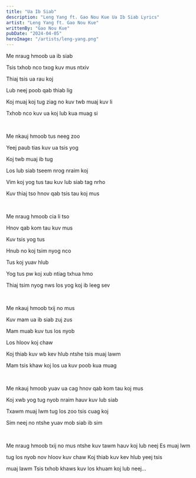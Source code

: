 ```yaml
---
title: "Ua Ib Siab"
description: "Leng Yang ft. Gao Nou Kue Ua Ib Siab Lyrics"
artist: "Leng Yang ft. Gao Nou Kue"
writtenBy: "Gao Nou Kue"
pubDate: "2024-04-05"
heroImage: "/artists/leng-yang.png"
---
```


Me nraug hmoob ua ib siab

Tsis txhob nco txog kuv mus ntxiv

Thiaj tsis ua rau koj

Lub neej poob qab thiab lig

Koj muaj koj tug ziag no kuv twb muaj kuv li

Txhob nco kuv ua koj lub kua muag si

<br />

Me nkauj hmoob tus neeg zoo

Yeej paub tias kuv ua tsis yog

Koj twb muaj ib tug

Los lub siab tseem nrog nraim koj

Vim koj yog tus tau kuv lub siab tag nrho

Kuv thiaj tso hnov qab tsis tau koj mus

<br />

Me nraug hmoob cia li tso

Hnov qab kom tau kuv mus

Kuv tsis yog tus

Hnub no koj tsim nyog nco

Tus koj yuav hlub

Yog tus pw koj xub ntiag txhua hmo

Thiaj tsim nyog nws los yog koj ib leeg sev

<br />

Me nkauj hmoob txij no mus

Kuv mam ua ib siab zuj zus

Mam muab kuv tus los nyob

Los hloov koj chaw

Koj thiab kuv wb kev hlub ntshe tsis muaj lawm

Mam tsis khaw koj los ua kuv poob kua muag

<br />

Me nkauj hmoob yuav ua cag hnov qab kom tau koj mus

Koj xwb yog tug nyob nraim hauv kuv lub siab

Txawm muaj lwm tug los zoo tsis cuag koj

Sim neej no ntshe yuav mob siab ib sim

<br />

Me nraug hmoob txij no mus ntshe kuv tawm hauv koj lub neej Es muaj lwm

tug los nyob nov hloov kuv chaw Koj thiab kuv kev hlub yeej tsis

muaj lawm Tsis txhob khaws kuv los khuam koj lub neej...
